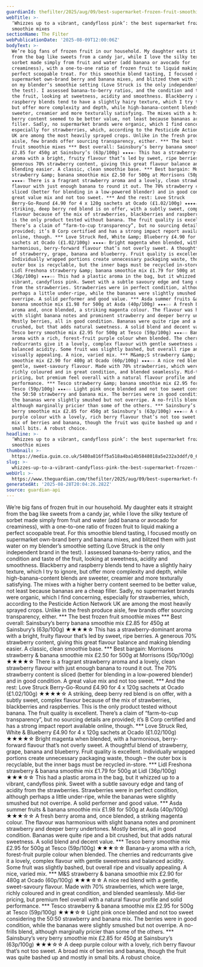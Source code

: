 ```yaml
---
guardianId: thefilter/2025/aug/09/best-supermarket-frozen-fruit-smoothie-mixes-tom-hunt
webTitle: >-
  ‘Whizzes up to a vibrant, candyfloss pink’: the best supermarket frozen fruit
  smoothie mixes
sectionName: The Filter
webPublicationDate: '2025-08-09T12:00:06Z'
bodyText: >-
  We’re big fans of frozen fruit in our household. My daughter eats it straight
  from the bag like sweets from a candy jar, while I love the silky texture of
  sorbet made simply from fruit and water (add banana or avocado for
  creaminess), with a one-to-one ratio of frozen fruit to liquid making a
  perfect scoopable treat. For this smoothie blend tasting, I focused mostly on
  supermarket own-brand berry and banana mixes, and blitzed them with just water
  on my blender’s smoothie setting (Love Struck is the only independent brand in
  the test). I assessed banana-to-berry ratios, and the condition and taste of
  the fruit, looking at sweetness, acidity and smoothness. Blackberry and
  raspberry blends tend to have a slightly hairy texture, which I try to ignore,
  but offer more complexity and depth, while high-banana-content blends are
  sweeter, creamier and more texturally satisfying. The mixes with a higher
  berry content seemed to be better value, not least because bananas are a cheap
  filler. Sadly, no supermarket brands were organic, which I find concerning,
  especially for strawberries, which, according to the Pesticide Action Network
  UK are among the most heavily sprayed crops. Unlike in the fresh produce
  aisle, few brands offer sourcing transparency, either. *** The best frozen
  fruit smoothie mixes *** Best overall: Sainsbury’s berry banana smoothie mix
  £2.85 for 450g at Sainsbury’s (63p/100g) ★★★★☆ This has a strawberry-dominant
  aroma with a bright, fruity flavour that’s led by sweet, ripe berries. A
  generous 70% strawberry content, giving this great flavour balance and making
  blending easier. A classic, clean smoothie base. *** Best bargain: Morrisons
  strawberry &amp; banana smoothie mix £2.50 for 500g at Morrisons (50p/100g)
  ★★★★☆ There is a fragrant strawberry aroma and a lovely, clean strawberry
  flavour with just enough banana to round it out. The 70% strawberry content is
  sliced (better for blending in a low-powered blender) and in good condition. A
  great value mix and not too sweet. *** And the rest: Love Struck
  Berry-Go-Round £4.90 for 4 x 120g sachets at Ocado (£1.02/100g) ★★★★☆ A
  striking, deep berry red blend is on offer, with a subtly sweet, complex
  flavour because of the mix of strawberries, blackberries and raspberries. This
  is the only product tested without banana. The fruit quality is excellent.
  There’s a claim of “farm-to-cup transparency”, but no sourcing details are
  provided; it’s B Corp certified and has a strong impact report available
  online, though. *** Love Struck Red, White &amp; Blueberry £4.90 for 4 x 120g
  sachets at Ocado (£1.02/100g) ★★★★☆ Bright magenta when blended, with a
  harmonious, berry-forward flavour that’s not overly sweet. A thoughtful blend
  of strawberry, grape, banana and blueberry. Fruit quality is excellent.
  Individually wrapped portions create unnecessary packaging waste, though – the
  outer box is recyclable, but the inner bags must be recycled in-store. ***
  Lidl Freshona strawberry &amp; banana smoothie mix £1.79 for 500g at Lidl
  (36p/100g) ★★★☆☆ This had a plastic aroma in the bag, but it whizzed up to a
  vibrant, candyfloss pink. Sweet with a subtle savoury edge and tang of acidity
  from the strawberries. Strawberries were in perfect condition, although
  perhaps a little under-ripe, while the bananas were slightly smushed but not
  overripe. A solid performer and good value. *** Asda summer fruits &amp;
  banana smoothie mix £1.98 for 500g at Asda (40p/100g) ★★★☆☆ A fresh berry
  aroma and, once blended, a striking magenta colour. The flavour was harmonious
  with slight banana notes and prominent strawberry and deeper berry undertones.
  Mostly berries, all in good condition. Bananas were quite ripe and a bit
  crushed, but that adds natural sweetness. A solid blend and decent value. ***
  Tesco berry smoothie mix £2.95 for 500g at Tesco (59p/100g) ★★★☆☆ Banana-y
  aroma with a rich, forest-fruit purple colour when blended. The cherries and
  redcurrants give it a lovely, complex flavour with gentle sweetness and
  balanced acidity. Some fruit was slightly bashed, but overall ripe and
  visually appealing. A nice, varied mix. *** M&amp;S strawberry &amp; banana
  smoothie mix £2.90 for 480g at Ocado (60p/100g) ★★★☆☆ A nice red blend with a
  gentle, sweet-savoury flavour. Made with 70% strawberries, which were large,
  richly coloured and in great condition, and blended seamlessly. Mid-tier
  pricing, but premium feel overall with a natural flavour profile and solid
  performance. *** Tesco strawberry &amp; banana smoothie mix £2.95 for 500g at
  Tesco (59p/100g) ★★★☆☆ Light pink once blended and not too sweet considering
  the 50:50 strawberry and banana mix. The berries were in good condition, while
  the bananas were slightly smushed but not overripe. A no-frills blend,
  although marginally pricier than some of the others. *** Sainsbury’s very
  berry smoothie mix £2.85 for 450g at Sainsbury’s (63p/100g) ★★★☆☆ A deep
  purple colour with a lovely, rich berry flavour that’s not too sweet. A broad
  mix of berries and banana, though the fruit was quite bashed up and mostly in
  small bits. A robust choice.
headline: >-
  ‘Whizzes up to a vibrant, candyfloss pink’: the best supermarket frozen fruit
  smoothie mixes
thumbnail: >-
  https://media.guim.co.uk/5480a816ff5a518a4ba14b5848018a5e232a3ddf/0_63_5155_4125/500.jpg
slug: >-
  whizzes-up-to-a-vibrant-candyfloss-pink-the-best-supermarket-frozen-fruit-smoothie-mixes
webUrl: >-
  https://www.theguardian.com/thefilter/2025/aug/09/best-supermarket-frozen-fruit-smoothie-mixes-tom-hunt
generatedAt: '2025-08-28T20:04:26.282Z'
source: guardian-api
---
```

We’re big fans of frozen fruit in our household. My daughter eats it straight from the bag like sweets from a candy jar, while I love the silky texture of sorbet made simply from fruit and water (add banana or avocado for creaminess), with a one-to-one ratio of frozen fruit to liquid making a perfect scoopable treat. For this smoothie blend tasting, I focused mostly on supermarket own-brand berry and banana mixes, and blitzed them with just water on my blender’s smoothie setting (Love Struck is the only independent brand in the test). I assessed banana-to-berry ratios, and the condition and taste of the fruit, looking at sweetness, acidity and smoothness. Blackberry and raspberry blends tend to have a slightly hairy texture, which I try to ignore, but offer more complexity and depth, while high-banana-content blends are sweeter, creamier and more texturally satisfying. The mixes with a higher berry content seemed to be better value, not least because bananas are a cheap filler. Sadly, no supermarket brands were organic, which I find concerning, especially for strawberries, which, according to the Pesticide Action Network UK are among the most heavily sprayed crops. Unlike in the fresh produce aisle, few brands offer sourcing transparency, either. *** The best frozen fruit smoothie mixes *** Best overall: Sainsbury’s berry banana smoothie mix £2.85 for 450g at Sainsbury’s (63p/100g) ★★★★☆ This has a strawberry-dominant aroma with a bright, fruity flavour that’s led by sweet, ripe berries. A generous 70% strawberry content, giving this great flavour balance and making blending easier. A classic, clean smoothie base. *** Best bargain: Morrisons strawberry &amp; banana smoothie mix £2.50 for 500g at Morrisons (50p/100g) ★★★★☆ There is a fragrant strawberry aroma and a lovely, clean strawberry flavour with just enough banana to round it out. The 70% strawberry content is sliced (better for blending in a low-powered blender) and in good condition. A great value mix and not too sweet. *** And the rest: Love Struck Berry-Go-Round £4.90 for 4 x 120g sachets at Ocado (£1.02/100g) ★★★★☆ A striking, deep berry red blend is on offer, with a subtly sweet, complex flavour because of the mix of strawberries, blackberries and raspberries. This is the only product tested without banana. The fruit quality is excellent. There’s a claim of “farm-to-cup transparency”, but no sourcing details are provided; it’s B Corp certified and has a strong impact report available online, though. *** Love Struck Red, White &amp; Blueberry £4.90 for 4 x 120g sachets at Ocado (£1.02/100g) ★★★★☆ Bright magenta when blended, with a harmonious, berry-forward flavour that’s not overly sweet. A thoughtful blend of strawberry, grape, banana and blueberry. Fruit quality is excellent. Individually wrapped portions create unnecessary packaging waste, though – the outer box is recyclable, but the inner bags must be recycled in-store. *** Lidl Freshona strawberry &amp; banana smoothie mix £1.79 for 500g at Lidl (36p/100g) ★★★☆☆ This had a plastic aroma in the bag, but it whizzed up to a vibrant, candyfloss pink. Sweet with a subtle savoury edge and tang of acidity from the strawberries. Strawberries were in perfect condition, although perhaps a little under-ripe, while the bananas were slightly smushed but not overripe. A solid performer and good value. *** Asda summer fruits &amp; banana smoothie mix £1.98 for 500g at Asda (40p/100g) ★★★☆☆ A fresh berry aroma and, once blended, a striking magenta colour. The flavour was harmonious with slight banana notes and prominent strawberry and deeper berry undertones. Mostly berries, all in good condition. Bananas were quite ripe and a bit crushed, but that adds natural sweetness. A solid blend and decent value. *** Tesco berry smoothie mix £2.95 for 500g at Tesco (59p/100g) ★★★☆☆ Banana-y aroma with a rich, forest-fruit purple colour when blended. The cherries and redcurrants give it a lovely, complex flavour with gentle sweetness and balanced acidity. Some fruit was slightly bashed, but overall ripe and visually appealing. A nice, varied mix. *** M&amp;S strawberry &amp; banana smoothie mix £2.90 for 480g at Ocado (60p/100g) ★★★☆☆ A nice red blend with a gentle, sweet-savoury flavour. Made with 70% strawberries, which were large, richly coloured and in great condition, and blended seamlessly. Mid-tier pricing, but premium feel overall with a natural flavour profile and solid performance. *** Tesco strawberry &amp; banana smoothie mix £2.95 for 500g at Tesco (59p/100g) ★★★☆☆ Light pink once blended and not too sweet considering the 50:50 strawberry and banana mix. The berries were in good condition, while the bananas were slightly smushed but not overripe. A no-frills blend, although marginally pricier than some of the others. *** Sainsbury’s very berry smoothie mix £2.85 for 450g at Sainsbury’s (63p/100g) ★★★☆☆ A deep purple colour with a lovely, rich berry flavour that’s not too sweet. A broad mix of berries and banana, though the fruit was quite bashed up and mostly in small bits. A robust choice.
